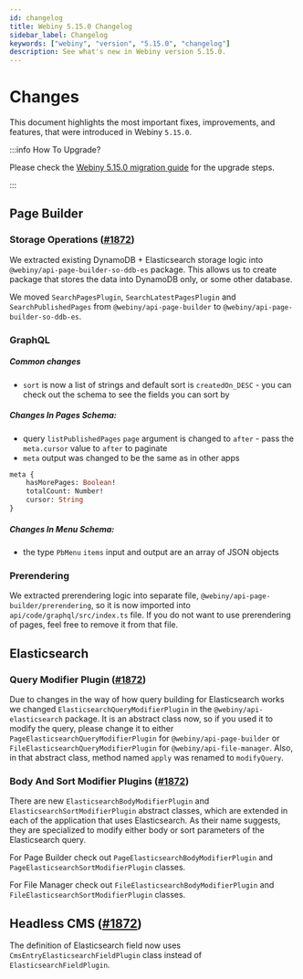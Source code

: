 ```yaml
---
id: changelog
title: Webiny 5.15.0 Changelog
sidebar_label: Changelog
keywords: ["webiny", "version", "5.15.0", "changelog"]
description: See what's new in Webiny version 5.15.0.
---
```


# Changes

This document highlights the most important fixes, improvements, and features, that were introduced in Webiny `5.15.0`.

:::info How To Upgrade?

Please check the [Webiny 5.15.0 migration guide](/docs/release-notes/5.15.0/upgrade-guide) for the upgrade steps.

:::

## Page Builder

### Storage Operations ([#1872](https://github.com/webiny/webiny-js/pull/1872))

We extracted existing DynamoDB + Elasticsearch storage logic into `@webiny/api-page-builder-so-ddb-es` package.
This allows us to create package that stores the data into DynamoDB only, or some other database.

We moved `SearchPagesPlugin`, `SearchLatestPagesPlugin` and `SearchPublishedPages` from `@webiny/api-page-builder` to `@webiny/api-page-builder-so-ddb-es`.

### GraphQL
##### Common changes
* `sort` is now a list of strings and default sort is `createdOn_DESC` - you can check out the schema to see the fields you can sort by

##### Changes In Pages Schema:
* query `listPublishedPages` `page` argument is changed to `after` - pass the `meta.cursor` value to `after` to paginate
* `meta` output was changed to be the same as in other apps
```graphql
meta {
	hasMorePages: Boolean!
	totalCount: Number!
	cursor: String
}

```
##### Changes In Menu Schema:
* the type `PbMenu` `items` input and output are an array of JSON objects


### Prerendering
We extracted prerendering logic into separate file, `@webiny/api-page-builder/prerendering`, so it is now imported into `api/code/graphql/src/index.ts` file. If you do not want to use prerendering of pages, feel free to remove it from that file.


## Elasticsearch

### Query Modifier Plugin ([#1872](https://github.com/webiny/webiny-js/pull/1872))
Due to changes in the way of how query building for Elasticsearch works we changed `ElasticsearchQueryModifierPlugin` in the `@webiny/api-elasticsearch` package.
It is an abstract class now, so if you used it to modify the query, please change it to either `PageElasticsearchQueryModifierPlugin` for `@webiny/api-page-builder` or `FileElasticsearchQueryModifierPlugin` for `@webiny/api-file-manager`.
Also, in that abstract class, method named `apply` was renamed to `modifyQuery`.

### Body And Sort Modifier Plugins ([#1872](https://github.com/webiny/webiny-js/pull/1872))

There are new `ElasticsearchBodyModifierPlugin` and `ElasticsearchSortModifierPlugin` abstract classes, which are extended in each of the application that uses Elasticsearch. As their name suggests, they are specialized to modify either body or sort parameters of the Elasticsearch query.

For Page Builder check out `PageElasticsearchBodyModifierPlugin` and `PageElasticsearchSortModifierPlugin` classes.

For File Manager check out  `FileElasticsearchBodyModifierPlugin` and `FileElasticsearchSortModifierPlugin` classes.


## Headless CMS ([#1872](https://github.com/webiny/webiny-js/pull/1872))

The definition of Elasticsearch field now uses `CmsEntryElasticsearchFieldPlugin` class instead of `ElasticsearchFieldPlugin`.